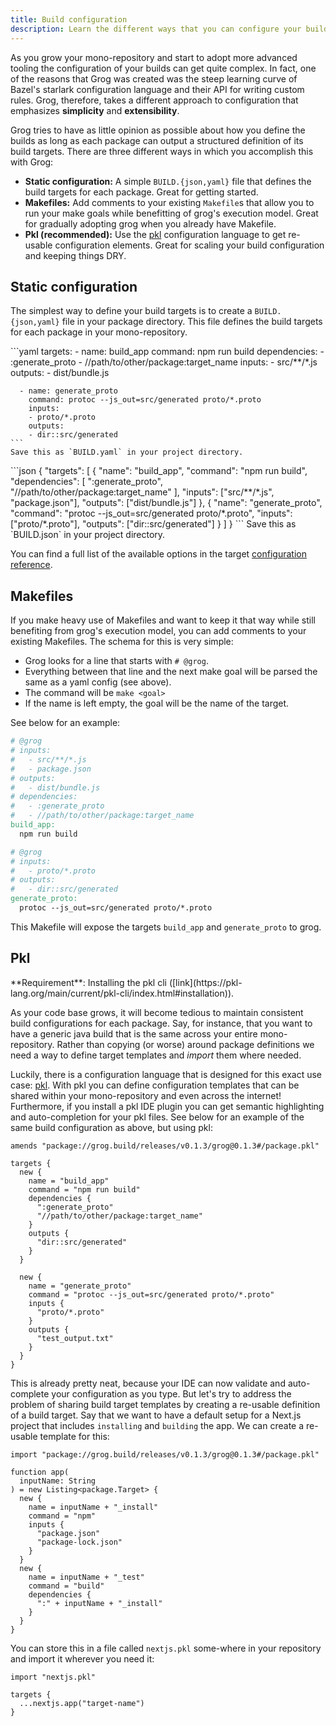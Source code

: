 ```yaml
---
title: Build configuration
description: Learn the different ways that you can configure your builds with Grog.
---
```



As you grow your mono-repository and start to adopt more advanced tooling the configuration of your builds can get quite complex.
In fact, one of the reasons that Grog was created was the steep learning curve of Bazel's starlark configuration language and their API for writing custom rules.
Grog, therefore, takes a different approach to configuration that emphasizes **simplicity** and **extensibility**.

Grog tries to have as little opinion as possible about how you define the builds as long as each package can output a structured definition of its build targets.
There are three different ways in which you accomplish this with Grog:

- **Static configuration:** A simple `BUILD.{json,yaml}` file that defines the build targets for each package. Great for getting started.
- **Makefiles:** Add comments to your existing `Makefile`s that allow you to run your make goals while benefitting of grog's execution model. Great for gradually adopting grog when you already have Makefile.
- **Pkl (recommended):** Use the [pkl](https://pkl-lang.org/) configuration language to get re-usable configuration elements. Great for scaling your build configuration and keeping things DRY.

## Static configuration

The simplest way to define your build targets is to create a `BUILD.{json,yaml}` file in your package directory.
This file defines the build targets for each package in your mono-repository.

<Tabs>
  <TabItem label="YAML">
    ```yaml
    targets:
      - name: build_app
        command: npm run build
        dependencies:
        - :generate_proto
        - //path/to/other/package:target_name
        inputs:
        - src/**/*.js
        outputs:
        - dist/bundle.js

      - name: generate_proto
        command: protoc --js_out=src/generated proto/*.proto
        inputs:
        - proto/*.proto
        outputs:
        - dir::src/generated
    ```
    Save this as `BUILD.yaml` in your project directory.

  </TabItem>
  <TabItem label="JSON">
  ```json
  {
    "targets": [
      {
        "name": "build_app",
        "command": "npm run build",
        "dependencies": [
          ":generate_proto",
          "//path/to/other/package:target_name"
        ],
        "inputs": ["src/**/*.js", "package.json"],
        "outputs": ["dist/bundle.js"]
      },
      {
        "name": "generate_proto",
        "command": "protoc --js_out=src/generated proto/*.proto",
        "inputs": ["proto/*.proto"],
        "outputs": ["dir::src/generated"]
      }
    ]
  }
  ```
  Save this as `BUILD.json` in your project directory.
  </TabItem>
</Tabs>

You can find a full list of the available options in the target [configuration reference](/reference/target-configuration).

## Makefiles

If you make heavy use of Makefiles and want to keep it that way while still benefiting from grog's execution model, you can add comments to your existing Makefiles.
The schema for this is very simple:

- Grog looks for a line that starts with `# @grog`.
- Everything between that line and the next make goal will be parsed the same as a yaml config (see above).
- The command will be `make <goal>`
- If the name is left empty, the goal will be the name of the target.

See below for an example:

```Makefile
# @grog
# inputs:
#   - src/**/*.js
#   - package.json
# outputs:
#   - dist/bundle.js
# dependencies:
#   - :generate_proto
#   - //path/to/other/package:target_name
build_app:
  npm run build

# @grog
# inputs:
#   - proto/*.proto
# outputs:
#   - dir::src/generated
generate_proto:
  protoc --js_out=src/generated proto/*.proto
```

This Makefile will expose the targets `build_app` and `generate_proto` to grog.

## Pkl

<Aside>
  **Requirement**: Installing the pkl cli
  ([link](https://pkl-lang.org/main/current/pkl-cli/index.html#installation)).
</Aside>

As your code base grows, it will become tedious to maintain consistent build configurations for each package.
Say, for instance, that you want to have a generic java build that is the same across your entire mono-repository.
Rather than copying (or worse) around package definitions we need a way to define target templates and _import_ them where needed.

Luckily, there is a configuration language that is designed for this exact use case: [pkl](https://pkl-lang.org/).
With pkl you can define configuration templates that can be shared within your mono-repository and even across the internet!
Furthermore, if you install a pkl IDE plugin you can get semantic highlighting and auto-completion for your pkl files.
See below for an example of the same build configuration as above, but using pkl:

```pkl
amends "package://grog.build/releases/v0.1.3/grog@0.1.3#/package.pkl"

targets {
  new {
    name = "build_app"
    command = "npm run build"
    dependencies {
      ":generate_proto"
      "//path/to/other/package:target_name"
    }
    outputs {
      "dir::src/generated"
    }
  }

  new {
    name = "generate_proto"
    command = "protoc --js_out=src/generated proto/*.proto"
    inputs {
      "proto/*.proto"
    }
    outputs {
      "test_output.txt"
    }
  }
}
```

This is already pretty neat, because your IDE can now validate and auto-complete your configuration as you type.
But let's try to address the problem of sharing build target templates by creating a re-usable definition of a build target.
Say that we want to have a default setup for a Next.js project that includes `installing` and `building` the app.
We can create a re-usable template for this:

```pkl
import "package://grog.build/releases/v0.1.3/grog@0.1.3#/package.pkl"

function app(
  inputName: String
) = new Listing<package.Target> {
  new {
    name = inputName + "_install"
    command = "npm"
    inputs {
      "package.json"
      "package-lock.json"
    }
  }
  new {
    name = inputName + "_test"
    command = "build"
    dependencies {
      ":" + inputName + "_install"
    }
  }
}
```

You can store this in a file called `nextjs.pkl` some-where in your repository and import it wherever you need it:

```pkl
import "nextjs.pkl"

targets {
  ...nextjs.app("target-name")
}
```
